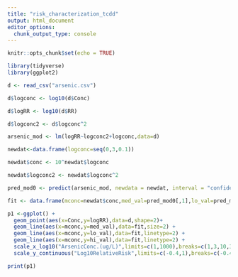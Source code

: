 ```yaml
---
title: "risk_characterization_tcdd"
output: html_document
editor_options: 
  chunk_output_type: console
---
```


```r
knitr::opts_chunk$set(echo = TRUE)

library(tidyverse)
library(ggplot2)
```

```r
d <- read_csv("arsenic.csv")

d$logconc <- log10(d$Conc)

d$logRR <- log10(d$RR)

d$logconc2 <- d$logconc^2

arsenic_mod <- lm(logRR~logconc2+logconc,data=d)

newdat<-data.frame(logconc=seq(0,3,0.1))

newdat$conc <- 10^newdat$logconc

newdat$logconc2 <- newdat$logconc^2

pred_mod0 <- predict(arsenic_mod, newdata = newdat, interval = "confidence")

fit <- data.frame(mconc=newdat$conc,med_val=pred_mod0[,1],lo_val=pred_mod0[,2],hi_val=pred_mod0[,3])

p1 <-ggplot() + 
  geom_point(aes(x=Conc,y=logRR),data=d,shape=2)+ 
  geom_line(aes(x=mconc,y=med_val),data=fit,size=2) +
  geom_line(aes(x=mconc,y=lo_val),data=fit,linetype=2) +
  geom_line(aes(x=mconc,y=hi_val),data=fit,linetype=2) +
  scale_x_log10("ArsenicConc.(ug/L)",limits=c(1,1000),breaks=c(1,3,10,30,100,300,1000)) + 
  scale_y_continuous("Log10RelativeRisk",limits=c(-0.4,1),breaks=c(-0.4,-0.2,0,0.2,0.4,0.6,0.8,1))

print(p1)



```

